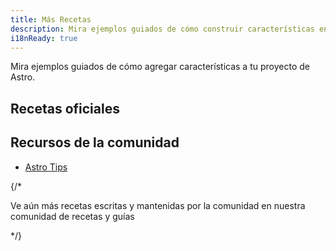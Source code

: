 ```yaml
---
title: Más Recetas
description: Mira ejemplos guiados de cómo construir características en Astro.
i18nReady: true
---
```



Mira ejemplos guiados de cómo agregar características a tu proyecto de Astro.


## Recetas oficiales

<RecipesNav />

## Recursos de la comunidad

- [Astro Tips](https://astro-tips.dev)

{/*

 <ReadMore>Ve aún más recetas escritas y mantenidas por la comunidad en nuestra comunidad de recetas y guías</ReadMore> 
 
 */}
